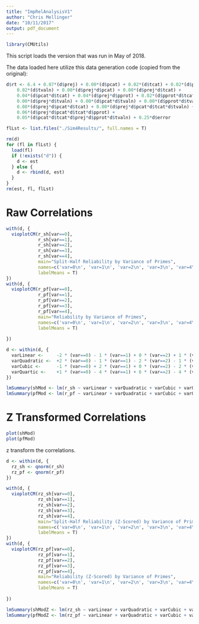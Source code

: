 ```yaml
---
title: "ImpRelAnalysisV1"
author: "Chris Mellinger"
date: "10/11/2017"
output: pdf_document
---
```


```r
library(CMUtils)
```

This script loads the version that was run in May of 2018.


The data loaded here utilize this data generation code (copied from the original):

```r
d$rt <- 6.4 + 0.07*(d$prej) + 0.00*(d$pcat) + 0.02*(d$tcat) + 0.02*(d$pprot) +
    0.02*(d$tvaln) + 0.00*(d$prej*d$pcat) + 0.00*(d$prej*d$tcat) +
    0.04*(d$pcat*d$tcat) + 0.04*(d$prej*d$pprot) + 0.02*(d$pprot*d$tcat) +
    0.00*(d$prej*d$tvaln) + 0.00*(d$pcat*d$tvaln) + 0.00*(d$pprot*d$tvaln) +
    0.08*(d$prej*d$pcat*d$tcat) + 0.00*(d$prej*d$pcat*d$tcat*d$tvaln) +
    0.06*(d$prej*d$pcat*d$tcat*d$pprot) +
    0.05*(d$pcat*d$tcat*d$prej*d$pprot*d$tvaln) + 0.25*d$error
```

```r
flLst <- list.files("./Sim4Results/", full.names = T)

rm(d)
for (fl in flLst) {
  load(fl)
  if (!exists("d")) {
    d <- est
  } else {
    d <- rbind(d, est)
  }
}
rm(est, fl, flLst)
```

# Raw Correlations

```r
with(d, {
  vioplotCM(r_sh[var==0],
            r_sh[var==1],
            r_sh[var==2],
            r_sh[var==3],
            r_sh[var==4],
            main="Split-Half Reliability by Variance of Primes",
            names=c('var=0\n', 'var=1\n', 'var=2\n', 'var=3\n', 'var=4\n'),
            labelMeans = T)
})
with(d, {
  vioplotCM(r_pf[var==0],
            r_pf[var==1],
            r_pf[var==2],
            r_pf[var==3],
            r_pf[var==4],
            main="Reliability by Variance of Primes",
            names=c('var=0\n', 'var=1\n', 'var=2\n', 'var=3\n', 'var=4\n'),
            labelMeans = T)
  
})
```

```r
d <- within(d, {
  varLinear <-     -2 * (var==0) - 1 * (var==1) + 0 * (var==2) + 1 * (var==3) + 2 * (var==4)
  varQuadratic <-  +2 * (var==0) - 1 * (var==1) - 2 * (var==2) - 1 * (var==3) + 2 * (var==4)
  varCubic <-      -1 * (var==0) + 2 * (var==1) + 0 * (var==2) - 2 * (var==3) + 1 * (var==4)
  varQuartic <-    +1 * (var==0) - 4 * (var==1) + 6 * (var==2) - 4 * (var==3) + 1 * (var==4)
})
```

```r
lmSummary(shMod <- lm(r_sh ~ varLinear + varQuadratic + varCubic + varQuartic, data=d))
lmSummary(pfMod <- lm(r_pf ~ varLinear + varQuadratic + varCubic + varQuartic, data=d))
```

# Z Transformed Correlations

```r
plot(shMod)
plot(pfMod)
```

z transform the correlations.

```r
d <- within(d, {
  rz_sh <- qnorm(r_sh)
  rz_pf <- qnorm(r_pf)
})
```

```r
with(d, {
  vioplotCM(rz_sh[var==0],
            rz_sh[var==1],
            rz_sh[var==2],
            rz_sh[var==3],
            rz_sh[var==4],
            main="Split-Half Reliability (Z-Scored) by Variance of Primes",
            names=c('var=0\n', 'var=1\n', 'var=2\n', 'var=3\n', 'var=4\n'),
            labelMeans = T)
})
with(d, {
  vioplotCM(rz_pf[var==0],
            rz_pf[var==1],
            rz_pf[var==2],
            rz_pf[var==3],
            rz_pf[var==4],
            main="Reliability (Z-Scored) by Variance of Primes",
            names=c('var=0\n', 'var=1\n', 'var=2\n', 'var=3\n', 'var=4\n'),
            labelMeans = T)
  
})
```

```r
lmSummary(shModZ <- lm(rz_sh ~ varLinear + varQuadratic + varCubic + varQuartic, data=d))
lmSummary(pfModZ <- lm(rz_pf ~ varLinear + varQuadratic + varCubic + varQuartic, data=d))
```